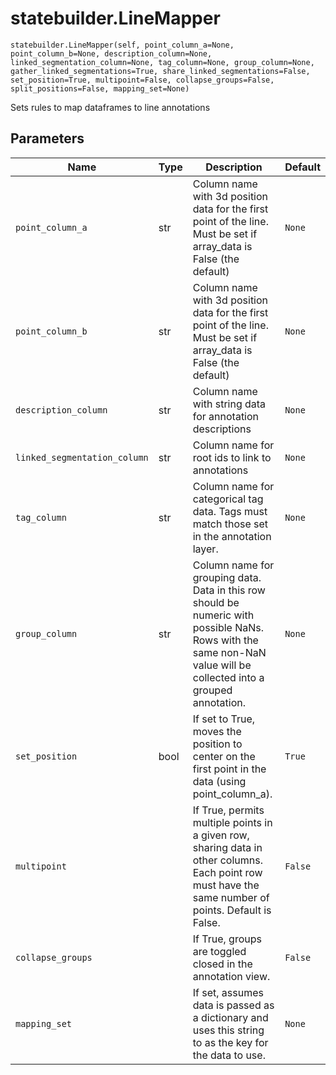 # statebuilder.LineMapper { #nglui.statebuilder.LineMapper }

`statebuilder.LineMapper(self, point_column_a=None, point_column_b=None, description_column=None, linked_segmentation_column=None, tag_column=None, group_column=None, gather_linked_segmentations=True, share_linked_segmentations=False, set_position=True, multipoint=False, collapse_groups=False, split_positions=False, mapping_set=None)`

Sets rules to map dataframes to line annotations

## Parameters

| Name                         | Type   | Description                                                                                                                                                         | Default   |
|------------------------------|--------|---------------------------------------------------------------------------------------------------------------------------------------------------------------------|-----------|
| `point_column_a`             | str    | Column name with 3d position data for the first point of the line. Must be set if array_data is False (the default)                                                 | `None`    |
| `point_column_b`             | str    | Column name with 3d position data for the first point of the line. Must be set if array_data is False (the default)                                                 | `None`    |
| `description_column`         | str    | Column name with string data for annotation descriptions                                                                                                            | `None`    |
| `linked_segmentation_column` | str    | Column name for root ids to link to annotations                                                                                                                     | `None`    |
| `tag_column`                 | str    | Column name for categorical tag data. Tags must match those set in the annotation layer.                                                                            | `None`    |
| `group_column`               | str    | Column name for grouping data. Data in this row should be numeric with possible NaNs. Rows with the same non-NaN value will be collected into a grouped annotation. | `None`    |
| `set_position`               | bool   | If set to True, moves the position to center on the first point in the data (using point_column_a).                                                                 | `True`    |
| `multipoint`                 |        | If True, permits multiple points in a given row, sharing data in other columns. Each point row must have the same number of points. Default is False.               | `False`   |
| `collapse_groups`            |        | If True, groups are toggled closed in the annotation view.                                                                                                          | `False`   |
| `mapping_set`                |        | If set, assumes data is passed as a dictionary and uses this string to as the key for the data to use.                                                              | `None`    |